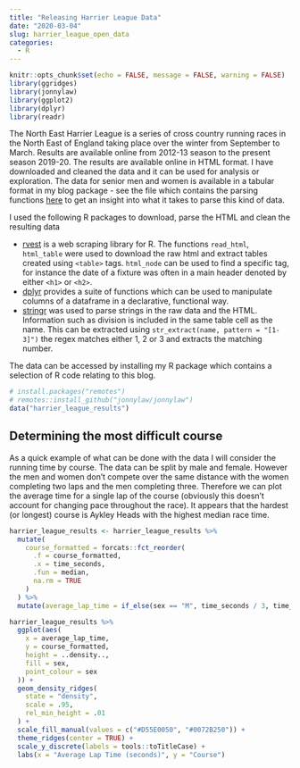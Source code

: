 ```yaml
---
title: "Releasing Harrier League Data"
date: "2020-03-04"
slug: harrier_league_open_data
categories:
  - R
---
```


```r
knitr::opts_chunk$set(echo = FALSE, message = FALSE, warning = FALSE)
library(ggridges)
library(jonnylaw)
library(ggplot2)
library(dplyr)
library(readr)
```

The North East Harrier League is a series of cross country running races in the North East of England taking place over the winter from September to March. Results are available online from 2012-13 season to the present season 2019-20. The results are available online in HTML format. I have downloaded and cleaned the data and it can be used for analysis or exploration. The data for senior men and women is available in a tabular format in my blog package - see the file which contains the parsing functions [here](https://github.com/jonnylaw/jonnylaw/blob/master/R/harrier_league.R) to get an insight into what it takes to parse this kind of data. 

I used the following R packages to download, parse the HTML and clean the resulting data

- [rvest](https://rvest.tidyverse.org/) is a web scraping library for R. The functions `read_html`, `html_table` were used to download the raw html and extract tables created using `<table>` tags. `html_node` can be used to find a specific tag, for instance the date of a fixture was often in a main header denoted by either `<h1>` or `<h2>`.
- [dplyr](https://dplyr.tidyverse.org/) provides a suite of functions which can be used to manipulate columns of a dataframe in a declarative, functional way.
- [stringr](https://stringr.tidyverse.org/) was used to parse strings in the raw data and the HTML. Information such as division is included in the same table cell as the name. This can be extracted using `str_extract(name, pattern = "[1-3]")` the regex matches either 1, 2 or 3 and extracts the matching number.

The data can be accessed by installing my R package which contains a selection of R code relating to this blog.

```r
# install.packages("remotes")
# remotes::install_github("jonnylaw/jonnylaw")
data("harrier_league_results")
```

## Determining the most difficult course

As a quick example of what can be done with the data I will consider the running time by course. The data can be split by male and female. However the men and women don't compete over the same distance with the women completing two laps and the men completing three. Therefore we can plot the average time for a single lap of the course (obviously this doesn't account for changing pace throughout the race). It appears that the hardest (or longest) course is Aykley Heads with the highest median race time.

```r
harrier_league_results <- harrier_league_results %>%
  mutate(
    course_formatted = forcats::fct_reorder(
      .f = course_formatted,
      .x = time_seconds,
      .fun = median,
      na.rm = TRUE
    )
  ) %>%
  mutate(average_lap_time = if_else(sex == "M", time_seconds / 3, time_seconds / 2))

harrier_league_results %>% 
  ggplot(aes(
    x = average_lap_time,
    y = course_formatted,
    height = ..density..,
    fill = sex,
    point_colour = sex
  )) +
  geom_density_ridges(
    state = "density",
    scale = .95,
    rel_min_height = .01
  ) +
  scale_fill_manual(values = c("#D55E0050", "#0072B250")) +
  theme_ridges(center = TRUE) +
  scale_y_discrete(labels = tools::toTitleCase) +
  labs(x = "Average Lap Time (seconds)", y = "Course")
```